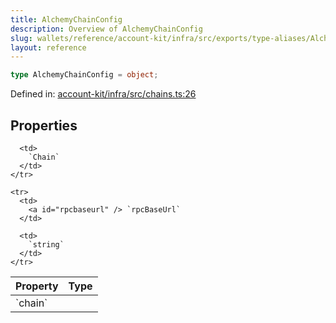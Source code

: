 ```yaml
---
title: AlchemyChainConfig
description: Overview of AlchemyChainConfig
slug: wallets/reference/account-kit/infra/src/exports/type-aliases/AlchemyChainConfig
layout: reference
---
```


```ts
type AlchemyChainConfig = object;
```

Defined in: [account-kit/infra/src/chains.ts:26](https://github.com/alchemyplatform/aa-sdk/blob/e3c1a23e6e03f44bf2db3afddb97a91b175cba58/account-kit/infra/src/chains.ts#L26)

## Properties

<table>
  <thead>
    <tr>
      <th align="left">Property</th>
      <th align="left">Type</th>
    </tr>
  </thead>

  <tbody>
    <tr>
      <td>
        <a id="chain" /> `chain`
      </td>

      <td>
        `Chain`
      </td>
    </tr>

    <tr>
      <td>
        <a id="rpcbaseurl" /> `rpcBaseUrl`
      </td>

      <td>
        `string`
      </td>
    </tr>

  </tbody>
</table>
